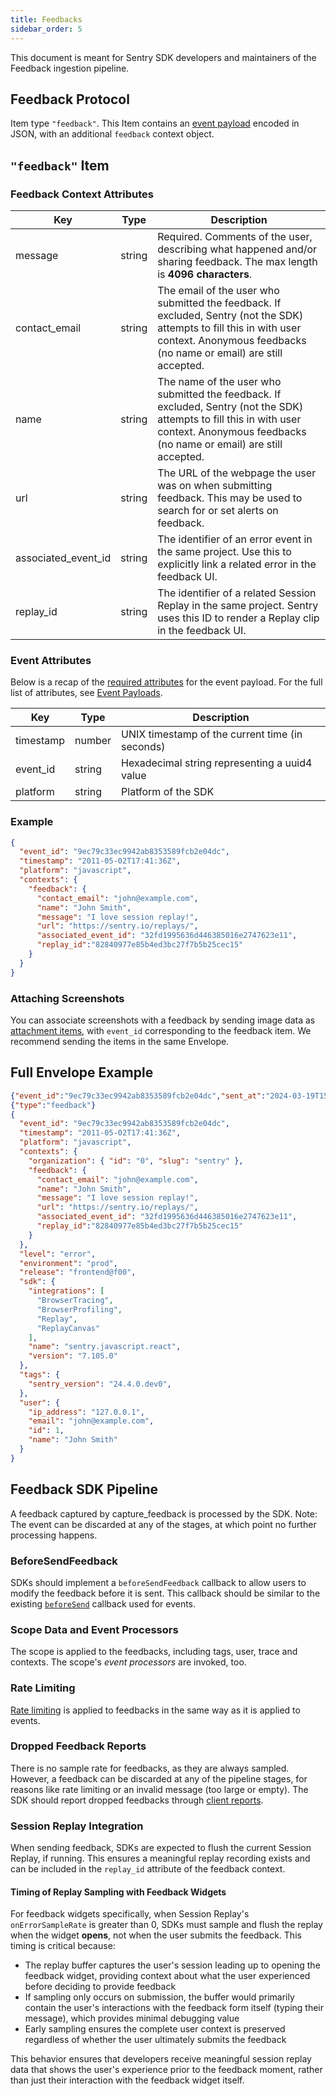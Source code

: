 ```yaml
---
title: Feedbacks
sidebar_order: 5
---
```


This document is meant for Sentry SDK developers and maintainers of the Feedback ingestion pipeline.

## Feedback Protocol

Item type `"feedback"`. This Item contains an [event payload](/sdk/data-model/event-payloads/) encoded in JSON, with an additional `feedback` context object.

## `"feedback"` Item

### Feedback Context Attributes

| Key                    | Type                      | Description                                                                                                                                                                                          |
| ---------------------- | ------------------------- | ---------------------------------------------------------------------------------------------------------------------------------------------------------------------------------------------------- |
| message                | string                    | Required. Comments of the user, describing what happened and/or sharing feedback. The max length is **4096 characters**.                                                                             |
| contact_email          | string                    | The email of the user who submitted the feedback. If excluded, Sentry (not the SDK) attempts to fill this in with user context. Anonymous feedbacks (no name or email) are still accepted.           |
| name                   | string                    | The name of the user who submitted the feedback. If excluded, Sentry (not the SDK) attempts to fill this in with user context. Anonymous feedbacks (no name or email) are still accepted.            |
| url                    | string                    | The URL of the webpage the user was on when submitting feedback. This may be used to search for or set alerts on feedback.                                                                           |
| associated_event_id    | string                    | The identifier of an error event in the same project. Use this to explicitly link a related error in the feedback UI.                                                                                |
| replay_id              | string                    | The identifier of a related Session Replay in the same project. Sentry uses this ID to render a Replay clip in the feedback UI.                                                                      |

### Event Attributes

Below is a recap of the [required attributes](/sdk/data-model/event-payloads/#required-attributes) for the event payload.
For the full list of attributes, see [Event Payloads](/sdk/data-model/event-payloads/).

| Key                        | Type   | Description                                     |
| -------------------------- | ------ | ----------------------------------------------- |
| timestamp                  | number | UNIX timestamp of the current time (in seconds) |
| event_id                   | string | Hexadecimal string representing a uuid4 value   |
| platform                   | string |  Platform of the SDK                            |

### Example
```json
{
  "event_id": "9ec79c33ec9942ab8353589fcb2e04dc",
  "timestamp": "2011-05-02T17:41:36Z",
  "platform": "javascript",
  "contexts": {
    "feedback": {
      "contact_email": "john@example.com",
      "name": "John Smith",
      "message": "I love session replay!",
      "url": "https://sentry.io/replays/",
      "associated_event_id": "32fd1995636d446385016e2747623e11",
      "replay_id":"82840977e85b4ed3bc27f7b5b25cec15"
    }
  }
}
```

### Attaching Screenshots

You can associate screenshots with a feedback by sending image data as
[attachment items](/sdk/data-model/envelope-items/#attachment), with `event_id`
corresponding to the feedback item. We recommend sending the items in the same
Envelope.

## Full Envelope Example

```json
{"event_id":"9ec79c33ec9942ab8353589fcb2e04dc","sent_at":"2024-03-19T15:18:27.581Z","sdk":{"name":"sentry.javascript.react","version":"7.105.0"}}
{"type":"feedback"}
{
  "event_id": "9ec79c33ec9942ab8353589fcb2e04dc",
  "timestamp": "2011-05-02T17:41:36Z",
  "platform": "javascript",
  "contexts": {
    "organization": { "id": "0", "slug": "sentry" },
    "feedback": {
      "contact_email": "john@example.com",
      "name": "John Smith",
      "message": "I love session replay!",
      "url": "https://sentry.io/replays/",
      "associated_event_id": "32fd1995636d446385016e2747623e11",
      "replay_id":"82840977e85b4ed3bc27f7b5b25cec15"
    }
  },
  "level": "error",
  "environment": "prod",
  "release": "frontend@f00",
  "sdk": {
    "integrations": [
      "BrowserTracing",
      "BrowserProfiling",
      "Replay",
      "ReplayCanvas"
    ],
    "name": "sentry.javascript.react",
    "version": "7.105.0"
  },
  "tags": {
    "sentry_version": "24.4.0.dev0",
  },
  "user": {
    "ip_address": "127.0.0.1",
    "email": "john@example.com",
    "id": 1,
    "name": "John Smith"
  }
}
```

## Feedback SDK Pipeline

A feedback captured by capture_feedback is processed by the SDK. Note: The event can be discarded at any of the stages, at which point no further processing happens.

### BeforeSendFeedback

SDKs should implement a `beforeSendFeedback` callback to allow users to modify the feedback before it is sent. This callback should be similar to the existing [`beforeSend`](/sdk/expected-features/#before-send-hook) callback used for events.

### Scope Data and Event Processors

The scope is applied to the feedbacks, including tags, user, trace and contexts. The scope's _event processors_ are invoked, too.

### Rate Limiting

[Rate limiting](/sdk/expected-features/rate-limiting/) is applied to feedbacks in the same way as it is applied to events.

### Dropped Feedback Reports

There is no sample rate for feedbacks, as they are always sampled. However, a feedback can be discarded at any of the pipeline stages, for reasons like rate limiting or an invalid message (too large or empty). The SDK should report dropped feedbacks through [client reports](/sdk/telemetry/client-reports/).

### Session Replay Integration

When sending feedback, SDKs are expected to flush the current Session Replay, if running. This ensures a meaningful replay recording exists and can be included in the `replay_id` attribute of the feedback context.

#### Timing of Replay Sampling with Feedback Widgets

For feedback widgets specifically, when Session Replay's `onErrorSampleRate` is greater than 0, SDKs must sample and flush the replay when the widget **opens**, not when the user submits the feedback. This timing is critical because:

- The replay buffer captures the user's session leading up to opening the feedback widget, providing context about what the user experienced before deciding to provide feedback
- If sampling only occurs on submission, the buffer would primarily contain the user's interactions with the feedback form itself (typing their message), which provides minimal debugging value
- Early sampling ensures the complete user context is preserved regardless of whether the user ultimately submits the feedback

This behavior ensures that developers receive meaningful session replay data that shows the user's experience prior to the feedback moment, rather than just their interaction with the feedback widget itself.
